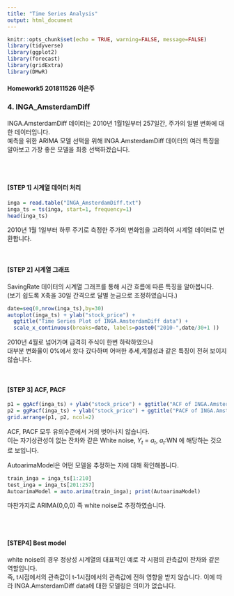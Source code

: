 ```yaml
---
title: "Time Series Analysis"
output: html_document
---
```


```r
knitr::opts_chunk$set(echo = TRUE, warning=FALSE, message=FALSE)
library(tidyverse)
library(ggplot2)
library(forecast)
library(gridExtra)
library(DMwR)
```

<div align = "right">
#### Homework5 201811526 이은주
</div>


### 4. INGA_AmsterdamDiff  

INGA.AmsterdamDiff 데이터는 2010년 1월1일부터 257일간, 주가의 일별 변화에 대한 데이터입니다.  
예측을 위한 ARIMA 모델 선택을 위해 INGA.AmsterdamDiff 데이터의 여러 특징을 알아보고 가장 좋은 모델을 최종 선택하겠습니다.    

<br/>
<br/>

#### [STEP 1] 시계열 데이터 처리 


```r
inga = read.table("INGA_AmsterdamDiff.txt")
inga_ts = ts(inga, start=1, frequency=1)
head(inga_ts)
```
2010년 1월 1일부터 하루 주기로 측정한 주가의 변화임을 고려하여 시계열 데이터로 변환합니다. 

\pagebreak 

<br/>

#### [STEP 2] 시계열 그래프

SavingRate 데이터의 시계열 그래프를 통해 시간 흐름에 따른 특징을 알아봅니다.  
(보기 쉽도록 X축을 30일 간격으로 달별 눈금으로 조정하였습니다.)

```r
date=seq(0,nrow(inga_ts),by=30)
autoplot(inga_ts) + ylab("stock_price") +
  ggtitle("Time Series Plot of INGA.AmsterdamDiff data") +
  scale_x_continuous(breaks=date, labels=paste0("2010-",date/30+1 ))
```

2010년 4월로 넘어가며 급격히 주식이 한번 하락하였으나  
대부분 변화율이 0%에서 왔다 갔다하며 어떠한 추세,계절성과 같은 특징이 전혀 보이지 않습니다.

\pagebreak 

<br/>

#### [STEP 3] ACF, PACF

```r
p1 = ggAcf(inga_ts) + ylab("stock_price") + ggtitle("ACF of INGA.AmsterdamDiff data")
p2 = ggPacf(inga_ts) + ylab("stock_price") + ggtitle("PACF of INGA.AmsterdamDiff data")
grid.arrange(p1, p2, ncol=2)
```

ACF, PACF 모두 유의수준에서 거의 벗어나지 않습니다.  
이는 자기상관성이 없는 잔차와 같은 White noise, $Y_t$ = $a_t$, $a_t$:WN 에 해당하는 것으로 보입니다.  

AutoarimaModel은 어떤 모델을 추정하는 지에 대해 확인해봅니다.
```r
train_inga = inga_ts[1:210]
test_inga = inga_ts[201:257]
AutoarimaModel = auto.arima(train_inga); print(AutoarimaModel)
```
마찬가지로 ARIMA(0,0,0) 즉 white noise로 추정하였습니다.

<br/>
<br/>

#### [STEP4] Best model

white noise의 경우 정상성 시계열의 대표적인 예로 각 시점의 관측값이 잔차와 같은 역할입니다.  
즉, t시점에서의 관측값이 t-1시점에서의 관측값에 전혀 영향을 받지 않습니다.
이에 따라 INGA.AmsterdamDiff data에 대한 모델링은 의미가 없습니다.
